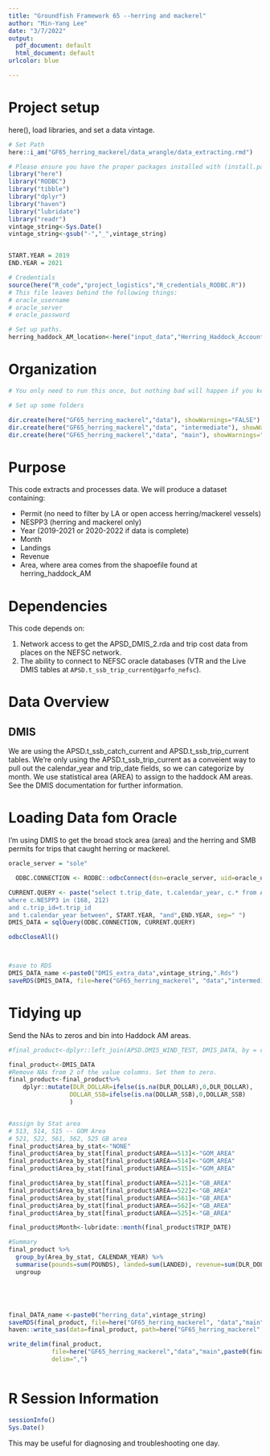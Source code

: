 ```yaml
---
title: "Groundfish Framework 65 --herring and mackerel"
author: "Min-Yang Lee"
date: "3/7/2022"
output:
  pdf_document: default
  html_document: default
urlcolor: blue

---
```


<!---
In order to do a data update, you need all of the params set to "live". It takes a long, long time. --->
# Project setup
here(), load libraries, and set a data vintage.  


```r
# Set Path
here::i_am("GF65_herring_mackerel/data_wrangle/data_extracting.rmd")

# Please ensure you have the proper packages installed with (install.packages()) or a request to ITD if any libaries do not load.  
library("here")
library("RODBC")
library("tibble")
library("dplyr")
library("haven")
library("lubridate")
library("readr")
vintage_string<-Sys.Date()
vintage_string<-gsub("-","_",vintage_string)


START.YEAR = 2019
END.YEAR = 2021

# Credentials
source(here("R_code","project_logistics","R_credentials_RODBC.R"))
# This file leaves behind the following things:
# oracle_username
# oracle_server
# oracle_password

# Set up paths.
herring_haddock_AM_location<-here("input_data","Herring_Haddock_Accountability_Measure_Areas")
```

# Organization


```r
# You only need to run this once, but nothing bad will happen if you keep include=TRUE.

# Set up some folders

dir.create(here("GF65_herring_mackerel","data"), showWarnings="FALSE")
dir.create(here("GF65_herring_mackerel","data", "intermediate"), showWarnings="FALSE")
dir.create(here("GF65_herring_mackerel","data", "main"), showWarnings="FALSE")

```

# Purpose

This code extracts and processes data.  We will produce a dataset containing:

*    Permit (no need to filter by LA or open access herring/mackerel vessels)
*    NESPP3 (herring and mackerel only)
*    Year (2019-2021 or 2020-2022 if data is complete)
*    Month
*    Landings
*    Revenue
*    Area, where area comes from the shapoefile found at herring_haddock_AM 

# Dependencies

This code depends on:

1.  Network access to get the APSD_DMIS_2.rda and trip cost data from places on the NEFSC network.
1.  The ability to connect to NEFSC oracle databases (VTR and the Live DMIS tables at ``APSD.t_ssb_trip_current@garfo_nefsc``).


# Data Overview
##  DMIS
We are using the APSD.t_ssb_catch_current and APSD.t_ssb_trip_current tables. We're only using the APSD.t_ssb_trip_current as a conveient way to pull out the calendar_year and trip_date fields, so we can categorize by month. We use statistical area (AREA) to assign to the haddock AM areas.   See the DMIS documentation for further information. 


# Loading Data fom Oracle 

I'm using DMIS to get the broad stock area (area) and the herring and SMB permits for trips that caught herring or mackerel.

```r
oracle_server = "sole"

  ODBC.CONNECTION <- RODBC::odbcConnect(dsn=oracle_server, uid=oracle_username, pwd=oracle_password, believeNRows=FALSE)

CURRENT.QUERY <- paste("select t.trip_date, t.calendar_year, c.* from APSD.t_ssb_catch_current@garfo_nefsc  c, APSD.t_ssb_trip_current@garfo_nefsc t
where c.NESPP3 in (168, 212)
and c.trip_id=t.trip_id 
and t.calendar_year between", START.YEAR, "and",END.YEAR, sep=" ")
DMIS_DATA = sqlQuery(ODBC.CONNECTION, CURRENT.QUERY)

odbcCloseAll()



#save to RDS
DMIS_DATA_name <-paste0("DMIS_extra_data",vintage_string,".Rds")
saveRDS(DMIS_DATA, file=here("GF65_herring_mackerel", "data","intermediate",DMIS_DATA_name))
```


# Tidying up

Send the NAs to zeros and bin into Haddock AM areas.

```r
#final_product<-dplyr::left_join(APSD.DMIS_WIND_TEST, DMIS_DATA, by = c("DOCID" = "DOCID"))

final_product<-DMIS_DATA
#Remove NAs from 2 of the value columns. Set them to zero.
final_product<-final_product%>%
    dplyr::mutate(DLR_DOLLAR=ifelse(is.na(DLR_DOLLAR),0,DLR_DOLLAR),
                 DOLLAR_SSB=ifelse(is.na(DOLLAR_SSB),0,DOLLAR_SSB)
                 )


#assign by Stat area
# 513, 514, 515 -- GOM Area
# 521, 522, 561, 562, 525 GB area
final_product$Area_by_stat<-"NONE"
final_product$Area_by_stat[final_product$AREA==513]<-"GOM_AREA"
final_product$Area_by_stat[final_product$AREA==514]<-"GOM_AREA"
final_product$Area_by_stat[final_product$AREA==515]<-"GOM_AREA"

final_product$Area_by_stat[final_product$AREA==521]<-"GB_AREA"
final_product$Area_by_stat[final_product$AREA==522]<-"GB_AREA"
final_product$Area_by_stat[final_product$AREA==561]<-"GB_AREA"
final_product$Area_by_stat[final_product$AREA==562]<-"GB_AREA"
final_product$Area_by_stat[final_product$AREA==525]<-"GB_AREA"

final_product$Month<-lubridate::month(final_product$TRIP_DATE)

#Summary
final_product %>%
  group_by(Area_by_stat, CALENDAR_YEAR) %>%
  summarise(pounds=sum(POUNDS), landed=sum(LANDED), revenue=sum(DLR_DOLLAR)) %>%
  ungroup





final_DATA_name <-paste0("herring_data",vintage_string)
saveRDS(final_product, file=here("GF65_herring_mackerel", "data","main",paste0(final_DATA_name,".Rds")))
haven::write_sas(data=final_product, path=here("GF65_herring_mackerel", "data","main",paste0(final_DATA_name,".sas7bdat")))

write_delim(final_product, 
            file=here("GF65_herring_mackerel","data","main",paste0(final_DATA_name,".csv")),
            delim=",")



```


# R Session Information
```r
sessionInfo()
Sys.Date()

```
This may be useful for diagnosing and troubleshooting one day.


